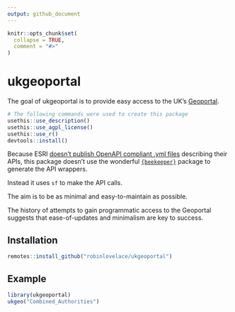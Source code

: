 ```yaml
---
output: github_document
---
```


<!-- README.md is generated from README.Rmd. Please edit that file -->

```r
knitr::opts_chunk$set(
  collapse = TRUE,
  comment = "#>"
)
```

# ukgeoportal

<!-- badges: start -->
<!-- badges: end -->

The goal of ukgeoportal is to provide easy access to the UK's [Geoportal](https://geoportal.statistics.gov.uk/).

```r
# The following commands were used to create this package
usethis::use_description()
usethis::use_agpl_license()
usethis::use_r()
devtools::install()
```

Because ESRI [doesn't publish OpenAPI compliant .yml files](https://github.com/Esri/geoportal-server/issues/297) describing their APIs, this package  doesn't use the wonderful [`{beekeeper}`](https://beekeeper.api2r.org/) package to generate the API wrappers.

Instead it uses `sf` to make the API calls.

The aim is to be as minimal and easy-to-maintain as possible.

The history of attempts to gain programmatic access to the Geoportal suggests that ease-of-updates and minimalism are key to success.

## Installation

```r
remotes::install_github("robinlovelace/ukgeoportal")
```

## Example

```r
library(ukgeoportal)
ukgeo("Combined_Authorities")
```